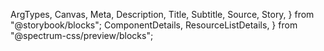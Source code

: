   ArgTypes,
  Canvas,
  Meta,
  Description,
  Title,
  Subtitle,
  Source,
  Story,
} from "@storybook/blocks";
  ComponentDetails,
  ResourceListDetails,
} from "@spectrum-css/preview/blocks";


<Meta of={TypographyStories} title="Docs" />

<Title of={TypographyStories} />
<Subtitle of={TypographyStories} />
<ComponentDetails of={TypographyStories} />
<ResourceListDetails />

Spectrum typography is broken out into several separate components: [heading](#heading), [body](#body), [detail](#detail), and [code](#code). [Internationalized typography examples](#internationalization) are also shown.

<Description of={TypographyStories.Default} />
<Canvas of={TypographyStories.Default} />

## Heading

<Description of={TypographyStories.HeadingVariants} />
<Canvas of={TypographyStories.HeadingVariants} />

### Heading sizes

<Description of={TypographyStories.HeadingSizes} />
<Canvas of={TypographyStories.HeadingSizes} />

## Body

<Description of={TypographyStories.BodyVariants} />
<Canvas of={TypographyStories.BodyVariants} />

### Body sizes

<Description of={TypographyStories.BodySizes} />
<Canvas of={TypographyStories.BodySizes} />

## Heading and body pairings

<Description of={TypographyStories.HeadingBodyHierarchy} />
<Canvas of={TypographyStories.HeadingBodyHierarchy} />

## Detail

<Description of={TypographyStories.DetailVariants} />
<Canvas of={TypographyStories.DetailVariants} />

### Detail sizes

<Description of={TypographyStories.DetailSizes} />
<Canvas of={TypographyStories.DetailSizes} />

## Code

<Description of={TypographyStories.CodeVariants} />
<Canvas of={TypographyStories.CodeVariants} />

### Code sizes

<Description of={TypographyStories.CodeSizes} />
<Canvas of={TypographyStories.CodeSizes} />

## Internationalized typography

### Internationalized heading

<Description of={TypographyStories.InternationalizedHeading} />
<Canvas of={TypographyStories.InternationalizedHeading} />

### Internationalized body

<Description of={TypographyStories.InternationalizedBody} />
<Canvas of={TypographyStories.InternationalizedBody} />

## Internationalized heading and body pairings

<Description of={TypographyStories.InternationalizedHeadingBodyHierarchy} />
<Canvas of={TypographyStories.InternationalizedHeadingBodyHierarchy} />

### Internationalized detail

<Description of={TypographyStories.InternationalizedDetail} />
<Canvas of={TypographyStories.InternationalizedDetail} />

### Internationalized code

<Description of={TypographyStories.InternationalizedCode} />
<Canvas of={TypographyStories.InternationalizedCode} />
